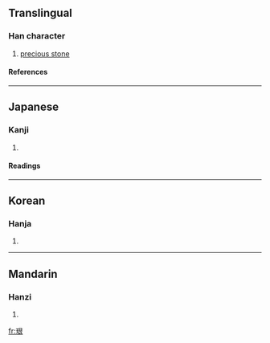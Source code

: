 ==Translingual==
===Han character===
{{Han char|rn=96|rad=玉|as=06|sn=10|four=|canj=一土日女 (MGAV)}}
# [[precious stone]]
====References====
{{Han ref|kx=0731.050|dkj=20961|dj=1142.180|hdz=21114.040|uh=73E2|ud=29666}}

----
==Japanese==
===Kanji===
{{ja-kanji|grade=|rs=玉06}}
# {{defn|Japanese}} 
====Readings====
{{ja-readings|on=[[ぎん]] (gin)|kun=[[うつくしい]] (utsukushii)}}

----
==Korean==
===Hanja===
{{ko-hanja|hangeul=[[은]], [[간]]|eumhun=|rv=eun, gan|mr=ŭn, kan|y=un, kan}}
# {{defn|Korean}}

----
==Mandarin==
===Hanzi===
{{cmn-hanzi|pin=[[kèn]] ([[ken4]])|wg=k'en<sup>4</sup>}}
# {{defn|Mandarin}}

[[fr:珢]]